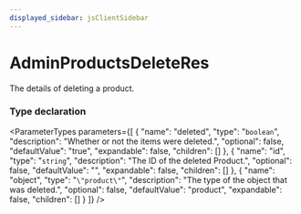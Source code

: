 ```yaml
---
displayed_sidebar: jsClientSidebar
---
```



# AdminProductsDeleteRes

The details of deleting a product.

### Type declaration

<ParameterTypes parameters={[
  {
    "name": "deleted",
    "type": "`boolean`",
    "description": "Whether or not the items were deleted.",
    "optional": false,
    "defaultValue": "true",
    "expandable": false,
    "children": []
  },
  {
    "name": "id",
    "type": "`string`",
    "description": "The ID of the deleted Product.",
    "optional": false,
    "defaultValue": "",
    "expandable": false,
    "children": []
  },
  {
    "name": "object",
    "type": "``\"product\"``",
    "description": "The type of the object that was deleted.",
    "optional": false,
    "defaultValue": "product",
    "expandable": false,
    "children": []
  }
]} />
